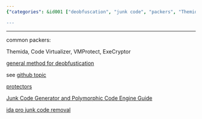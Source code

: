 ```yaml
---
{"categories": &id001 ["deobfuscation", "junk code", "packers", "Themida", "Code Virtualizer", "VMProtect", "ExeCryptor", "PDF guide", "GitHub topics", "IdA Pro"], "category": "deobfustication", "date": "2022-12-05 08:15:46", "description": "This text delves into the process of (de)obfustication, which encompasses techniques such as adding or removing redundant code and employing packers like Themida, Code Virtualizer, VMProtect, and ExeCryptor. The article furnishes details on a PDF and GitHub topics addressing protectors and junk code generators, along with a guide on utilizing IdA Pro for removing unnecessary code.", "tags": *id001, "title": "(de)obfustication, junk code insertion and removal"}

---
```


------

common packers:

Themida, Code Virtualizer, VMProtect, ExeCryptor

[general method for deobfustication](https://www2.cs.arizona.edu/people/debray/Publications/generic-deobf.pdf)

see [github topic](https://github.com/topics/junkcode)

[protectors](https://github.com/rootm0s/Protectors)

[Junk Code Generator and Polymorphic Code Engine Guide](https://guidedhacking.com/threads/junk-code-generator-and-polymorphic-code-engine-guide.6720/)

[ida pro junk code removal](https://github.com/alex-ilgayev/ida-pro-junk-code-removal/blob/master/deobf_plugin.py)

